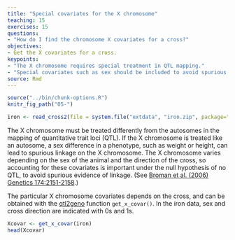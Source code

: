 ```yaml
---
title: "Special covariates for the X chromosome"
teaching: 15
exercises: 15
questions:
- "How do I find the chromosome X covariates for a cross?"
objectives:
- Get the X covariates for a cross.
keypoints:
- "The X chromosome requires special treatment in QTL mapping."
- "Special covariates such as sex should be included to avoid spurious evidence of linkage."
source: Rmd
---
```


```r
source("../bin/chunk-options.R")
knitr_fig_path("05-")
```

```r
iron <- read_cross2(file = system.file("extdata", "iron.zip", package="qtl2geno") )
```
The X chromosome must be treated differently from the autosomes in the mapping of quantitative trait loci (QTL). If the X chromosome is treated like an autosome, a sex difference in a phenotype, such as weight or height, can lead to spurious linkage on the X chromosome. The X chromosome varies depending on the sex of the animal and the direction of the cross, so accounting for these covariates is important under the null hypothesis of no QTL, to avoid spurious evidence of linkage. (See [Broman et al. (2006) Genetics 174:2151-2158](http://www.genetics.org/content/174/4/2151.long).)

The particular X chromosome covariates depends on the cross, and can be obtained with the [qtl2geno](https://github.com/rqtl/qtl2geno) function `get_x_covar()`. In the iron data, sex and cross direction are indicated with 0s and 1s.

```r
Xcovar <- get_x_covar(iron)
head(Xcovar)
```
